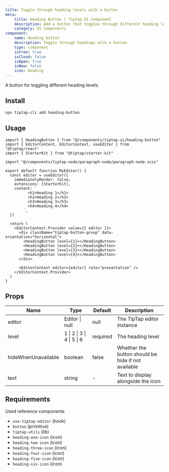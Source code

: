 ```yaml
---
title: Toggle through heading levels with a button
meta:
    title: Heading Button | Tiptap UI Component
    description: Add a button that toggles through different heading levels in your Tiptap editor. More in the docs!
    category: UI Components
component:
    name: Heading button
    description: Toggle through headings with a button.
    type: component
    isFree: true
    isCloud: false
    isOpen: true
    isNew: false
    icon: Heading
---
```



A button for toggling different heading levels.

<CodeDemo isScrollable src="https://template.tiptap.dev/preview/tiptap-ui/heading-button" />

## Install

```bash
npx tiptap-cli add heading-button
```

## Usage

```tsx
import { HeadingButton } from "@/components/tiptap-ui/heading-button"
import { EditorContent, EditorContext, useEditor } from "@tiptap/react"
import { StarterKit } from "@tiptap/starter-kit"

import "@/components/tiptap-node/paragraph-node/paragraph-node.scss"

export default function MyEditor() {
  const editor = useEditor({
    immediatelyRender: false,
    extensions: [StarterKit],
    content: `
          <h1>Heading 1</h1>
          <h2>Heading 2</h2>
          <h3>Heading 3</h3>
          <h4>Heading 4</h4>
        `,
  })

  return (
    <EditorContext.Provider value={{ editor }}>
      <div className="tiptap-button-group" data-orientation="horizontal">
        <HeadingButton level={1}></HeadingButton>
        <HeadingButton level={2}></HeadingButton>
        <HeadingButton level={3}></HeadingButton>
        <HeadingButton level={4}></HeadingButton>
      </div>

      <EditorContent editor={editor} role="presentation" />
    </EditorContext.Provider>
  )
}
```

## Props

| Name                | Type                       | Default  | Description                                        |
| ------------------- | -------------------------- | -------- | -------------------------------------------------- |
| editor              | Editor \| null             | null     | The TipTap editor instance                         |
| level               | 1 \| 2 \| 3 \| 4 \| 5 \| 6 | required | The heading level                                  |
| hideWhenUnavailable | boolean                    | false    | Whether the button should be hide if not available |
| text                | string                     | -        | Text to display alongside the icon                 |

## Requirements

Used reference components

- `use-tiptap-editor` (hook)
- `button` (primitive)
- `tiptap-utils` (lib)
- `heading-one-icon` (icon)
- `heading-two-icon` (icon)
- `heading-three-icon` (icon)
- `heading-four-icon` (icon)
- `heading-five-icon` (icon)
- `heading-six-icon` (icon)
